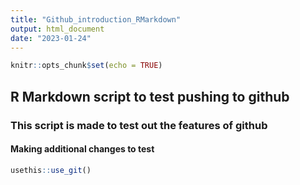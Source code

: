 ```yaml
---
title: "Github_introduction_RMarkdown"
output: html_document
date: "2023-01-24"
---
```


```r
knitr::opts_chunk$set(echo = TRUE)
```

## **R Markdown script to test pushing to github**

### This script is made to test out the features of github

#### Making additional changes to test

```r
usethis::use_git()
```
